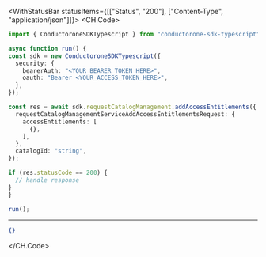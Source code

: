 

<WithStatusBar statusItems={[["Status", "200"], ["Content-Type", "application/json"]]}>
  <CH.Code>
  ```typescript AddAccessEntitlements.ts
  import { ConductoroneSDKTypescript } from "conductorone-sdk-typescript";

async function run() {
  const sdk = new ConductoroneSDKTypescript({
    security: {
      bearerAuth: "<YOUR_BEARER_TOKEN_HERE>",
      oauth: "Bearer <YOUR_ACCESS_TOKEN_HERE>",
    },
  });

  const res = await sdk.requestCatalogManagement.addAccessEntitlements({
    requestCatalogManagementServiceAddAccessEntitlementsRequest: {
      accessEntitlements: [
        {},
      ],
    },
    catalogId: "string",
  });

  if (res.statusCode == 200) {
    // handle response
  }
}

run();
  ```
  ---

  ```json Example Response
  {}
  ```
  </CH.Code>
</WithStatusBar>
